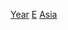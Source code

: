 {{Commons category|Establishments in Asia by year}}
{{see also|Category:亞洲建立}}
{{portal|亞洲}}

{{Large category TOC numeric}}

[[Category:亞洲建立|Year]]
[[Category:依年份劃分的亞洲|E]]
[[Category:各年各大洲建立|Asia]]